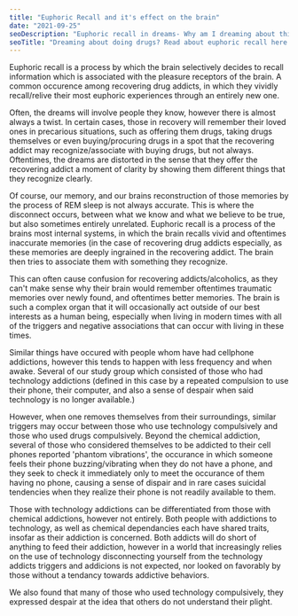 ```yaml
---
title: "Euphoric Recall and it's effect on the brain"
date: "2021-09-25"
seoDescription: "Euphoric recall in dreams- Why am I dreaming about things that I don't do anymore?"
seoTitle: "Dreaming about doing drugs? Read about euphoric recall here."
---
```


Euphoric recall is a process by which the brain selectively decides to recall information which is
associated with the pleasure receptors of the brain. A common occurence among recovering drug addicts,
in which they vividly recall/relive their most euphoric experiences through an entirely new one.


Often, the dreams will involve people they know, however there is almost always a twist.
In certain cases, those in recovery will remember their loved ones in precarious situations, such as
offering them drugs, taking drugs themselves or even buying/procuring drugs in a spot that the recovering
addict may recognize/associate with buying drugs, but not always. Oftentimes, the dreams are distorted
in the sense that they offer the recovering addict a moment of clarity by showing them different things
that they recognize clearly.


Of course, our memory, and our brains reconstruction of those memories by the process of REM sleep
is not always accurate. This is where the disconnect occurs, between what we know and what we believe 
to be true, but also sometimes entirely unrelated.
Euphoric recall is a process of the brains most internal systems, in which the brain recalls vivid and
oftentimes inaccurate memories (in the case of recovering drug addicts especially, as these memories are
deeply ingrained in the recovering addict. The brain then tries to associate them with something they recognize.

This can often cause confusion for recovering addicts/alcoholics, as they can't make sense why their brain would
remember oftentimes traumatic memories over newly found, and oftentimes better memories. The brain is such a 
complex organ that it will occasionally act outside of our best interests as a human being, especially when
living in modern times with all of the triggers and negative associations that can occur with living in these times.

Similar things have occured with people whom have had cellphone addictions, however this tends to happen
with less frequency and when awake. Several of our study group which consisted of those who had technology 
addictions (defined in this case by a repeated compulsion to use their phone, their computer, 
and also a sense of despair when said technology is no longer available.) 

However, when one removes themselves from their surroundings, similar triggers may occur between those who
use technology compulsively and those who used drugs compulsively. Beyond the chemical addiction, several
of those who considered themselves to be addicted to their cell phones reported 'phantom vibrations', the
occurance in which someone feels their phone buzzing/vibrating when they do not have a phone, and they seek 
to check it immediately only to meet the occurance of them having no phone, causing a sense of dispair and in
rare cases suicidal tendencies when they realize their phone is not readily available to them. 

Those with technology addictions can be differentiated from those with chemical addictions, however not entirely.
Both people with addictions to technology, as well as chemical dependancies each have shared traits, insofar
as their addiction is concerned. Both addicts will do short of anything to feed their addiction, however
in a world that increasingly relies on the use of technology disconnecting yourself from the technology addicts 
triggers and addicions is not expected, nor looked on favorably by those without a tendancy towards addictive 
behaviors. 

We also found that many of those who used technology compulsively, they expressed despair at the idea that others
do not understand their plight.